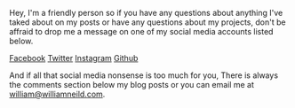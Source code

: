
<Layout>

<Meta
    title="Contact"
    description="Hey, I'm a friendly person so if you have any questions about anything I've taked about on my posts or have any
questions about my projects, don't be affraid to drop me a message on one of my social media accounts"
/>
<PageHeader title="Contact" />

<PageContainer>

Hey, I'm a friendly person so if you have any questions about anything I've taked about on my posts or have any
questions about my projects, don't be affraid to drop me a message on one of my social media accounts listed below.

[Facebook](https://www.facebook.com/profile.php?id=100009434476455)
[Twitter](https://twitter.com/wsngamerz)
[Instagram](https://www.instagram.com/wneild5)
[Github](https://github.com/wsngamerz)

And if all that social media nonsense is too much for you, There is always the comments section below my blog posts or
you can email me at william@williamneild.com.

</PageContainer>
</Layout>

